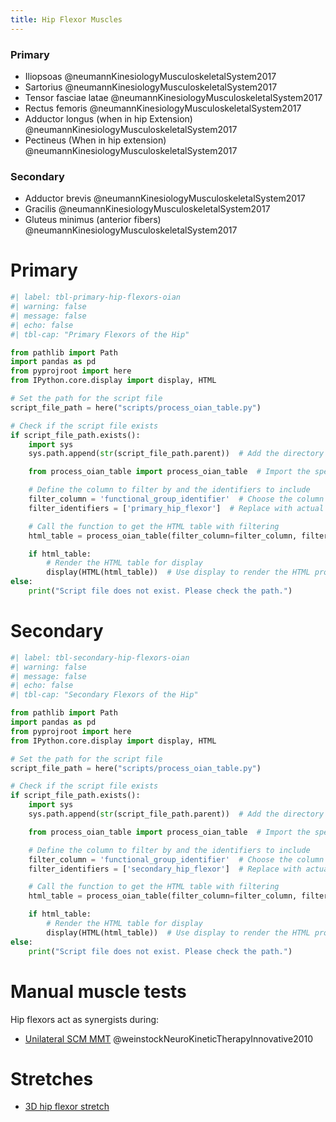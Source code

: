```yaml
---
title: Hip Flexor Muscles
---
```


:::{layout-ncol="2"}

### Primary

- Iliopsoas @neumannKinesiologyMusculoskeletalSystem2017
- Sartorius @neumannKinesiologyMusculoskeletalSystem2017
- Tensor fasciae latae @neumannKinesiologyMusculoskeletalSystem2017
- Rectus femoris @neumannKinesiologyMusculoskeletalSystem2017
- Adductor longus (when in hip Extension) @neumannKinesiologyMusculoskeletalSystem2017
- Pectineus (When in hip extension) @neumannKinesiologyMusculoskeletalSystem2017

### Secondary

- Adductor brevis @neumannKinesiologyMusculoskeletalSystem2017
- Gracilis @neumannKinesiologyMusculoskeletalSystem2017
- Gluteus minimus (anterior fibers) @neumannKinesiologyMusculoskeletalSystem2017
:::

# Primary

```python
#| label: tbl-primary-hip-flexors-oian
#| warning: false
#| message: false
#| echo: false
#| tbl-cap: "Primary Flexors of the Hip"

from pathlib import Path
import pandas as pd
from pyprojroot import here
from IPython.core.display import display, HTML

# Set the path for the script file
script_file_path = here("scripts/process_oian_table.py")

# Check if the script file exists
if script_file_path.exists():
    import sys
    sys.path.append(str(script_file_path.parent))  # Add the directory of the script to the system path

    from process_oian_table import process_oian_table  # Import the specific function

    # Define the column to filter by and the identifiers to include
    filter_column = 'functional_group_identifier'  # Choose the column you want to filter by
    filter_identifiers = ['primary_hip_flexor']  # Replace with actual identifiers you want to include

    # Call the function to get the HTML table with filtering
    html_table = process_oian_table(filter_column=filter_column, filter_identifiers=filter_identifiers)

    if html_table:
        # Render the HTML table for display
        display(HTML(html_table))  # Use display to render the HTML properly
else:
    print("Script file does not exist. Please check the path.")

```


# Secondary

```python
#| label: tbl-secondary-hip-flexors-oian
#| warning: false
#| message: false
#| echo: false
#| tbl-cap: "Secondary Flexors of the Hip"

from pathlib import Path
import pandas as pd
from pyprojroot import here
from IPython.core.display import display, HTML

# Set the path for the script file
script_file_path = here("scripts/process_oian_table.py")

# Check if the script file exists
if script_file_path.exists():
    import sys
    sys.path.append(str(script_file_path.parent))  # Add the directory of the script to the system path

    from process_oian_table import process_oian_table  # Import the specific function

    # Define the column to filter by and the identifiers to include
    filter_column = 'functional_group_identifier'  # Choose the column you want to filter by
    filter_identifiers = ['secondary_hip_flexor']  # Replace with actual identifiers you want to include

    # Call the function to get the HTML table with filtering
    html_table = process_oian_table(filter_column=filter_column, filter_identifiers=filter_identifiers)

    if html_table:
        # Render the HTML table for display
        display(HTML(html_table))  # Use display to render the HTML properly
else:
    print("Script file does not exist. Please check the path.")

```


# Manual muscle tests {#mmt}

Hip flexors act as synergists during:

- [Unilateral SCM MMT]({{< var ref-sternocleidomastoid.mmt >}}) @weinstockNeuroKineticTherapyInnovative2010


# Stretches {#stretch}

- [3D hip flexor stretch]({{< var ref-3d-hip-flexor-stretch.path >}})